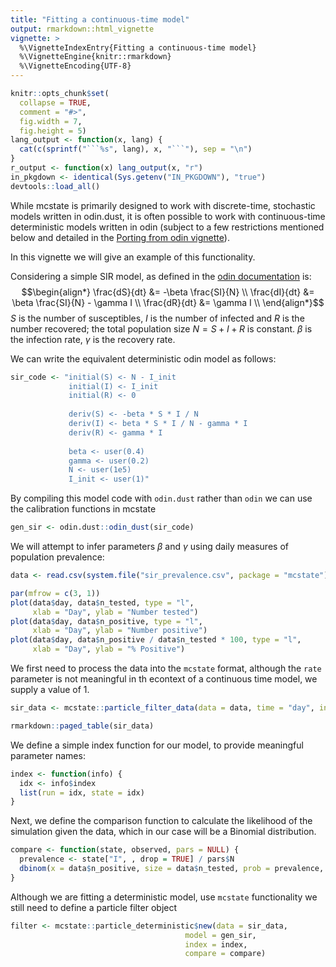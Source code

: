 ```yaml
---
title: "Fitting a continuous-time model"
output: rmarkdown::html_vignette
vignette: >
  %\VignetteIndexEntry{Fitting a continuous-time model}
  %\VignetteEngine{knitr::rmarkdown}
  %\VignetteEncoding{UTF-8}
---
```


```r
knitr::opts_chunk$set(
  collapse = TRUE,
  comment = "#>",
  fig.width = 7,
  fig.height = 5)
lang_output <- function(x, lang) {
  cat(c(sprintf("```%s", lang), x, "```"), sep = "\n")
}
r_output <- function(x) lang_output(x, "r")
in_pkgdown <- identical(Sys.getenv("IN_PKGDOWN"), "true")
devtools::load_all()
```

While mcstate is primarily designed to work with discrete-time, stochastic models written in odin.dust,
it is often possible to work with continuous-time deterministic models written in odin (subject to a 
few restrictions mentioned below and detailed in the [Porting from odin vignette](https://mrc-ide.github.io/odin.dust/articles/porting.html)). 

In this vignette we will give an example of this functionality.

Considering a simple SIR model, as defined in the [odin documentation](https://mrc-ide.github.io/odin/articles/discrete.html) is:
$$\begin{align*}
\frac{dS}{dt} &= -\beta \frac{SI}{N} \\
\frac{dI}{dt} &= \beta \frac{SI}{N} - \gamma I \\
\frac{dR}{dt} &= \gamma I \\
\end{align*}$$
$S$ is the number of susceptibles, $I$ is the number of infected and $R$ is the number recovered; the total population size $N = S + I + R$ is constant. $\beta$ is the infection rate, $\gamma$ is the recovery rate.

We can write the equivalent deterministic odin model as follows:

```r
sir_code <- "initial(S) <- N - I_init
             initial(I) <- I_init
             initial(R) <- 0
             
             deriv(S) <- -beta * S * I / N
             deriv(I) <- beta * S * I / N - gamma * I
             deriv(R) <- gamma * I
             
             beta <- user(0.4)
             gamma <- user(0.2)
             N <- user(1e5)
             I_init <- user(1)"
```


By compiling this model code with `odin.dust` rather than `odin` we can use the calibration functions in mcstate

```r
gen_sir <- odin.dust::odin_dust(sir_code)
```

We will attempt to infer parameters $\beta$ and $\gamma$ using daily measures of population prevalence:

```r
data <- read.csv(system.file("sir_prevalence.csv", package = "mcstate"))

par(mfrow = c(3, 1))
plot(data$day, data$n_tested, type = "l",
     xlab = "Day", ylab = "Number tested")
plot(data$day, data$n_positive, type = "l",
     xlab = "Day", ylab = "Number positive")
plot(data$day, data$n_positive / data$n_tested * 100, type = "l",
     xlab = "Day", ylab = "% Positive")
```
We first need to process the data into the `mcstate` format, although the `rate` parameter is not meaningful in th econtext of a continuous time model, we supply a value of 1.

```r
sir_data <- mcstate::particle_filter_data(data = data, time = "day", initial_time = 0, rate = 1)

rmarkdown::paged_table(sir_data)
```

We define a simple index function for our model, to provide meaningful parameter names: 

```r
index <- function(info) {
  idx <- info$index
  list(run = idx, state = idx)
}
```

Next, we define the comparison function to calculate the likelihood of the simulation given the data, which in our case will be a Binomial distribution.

```r
compare <- function(state, observed, pars = NULL) {
  prevalence <- state["I", , drop = TRUE] / pars$N
  dbinom(x = data$n_positive, size = data$n_tested, prob = prevalence, log = TRUE)
}
```

Although we are fitting a deterministic model, use `mcstate` functionality we still need to define a particle filter object 

```r

filter <- mcstate::particle_deterministic$new(data = sir_data,
                                       model = gen_sir,
                                       index = index,
                                       compare = compare)
```